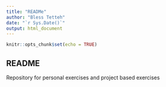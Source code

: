 ```yaml
---
title: "READMe"
author: "Bless Tetteh"
date: "`r Sys.Date()`"
output: html_document
---
```


```r
knitr::opts_chunk$set(echo = TRUE)
```

## README
Repository for personal exercises and project based exercises
